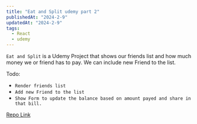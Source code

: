 ```yaml
---
title: "Eat and Split udemy part 2"
publishedAt: "2024-2-9"
updatedAt: "2024-2-9"
tags:
  - React
  - udemy
---
```


`Eat and Split` is a Udemy Project that shows our friends list and how much money we or friend has to pay.
We can include new Friend to the list.  

Todo:

- `Render friends list`
- `Add new Friend to the list`
- `Show Form to update the balance based on amount payed and share in that bill.`


[Repo Link](https://stackblitz.com/edit/vitejs-vite-4mrjjf?file=src%2FApp.jsx)